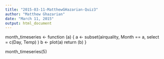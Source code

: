 ```yaml
---
title: "2015-03-11-MatthewGHazarian-Quiz3"
author: "Matthew Ghazarian"
date: "March 11, 2015"
output: html_document
---
```

 
 month_timeseries <- function (a) { 
    a <- subset(airquality, Month == a, select = c(Day, Temp) )
    b <- plot(a)
    return (b)
  }

month_timeseries(5)
